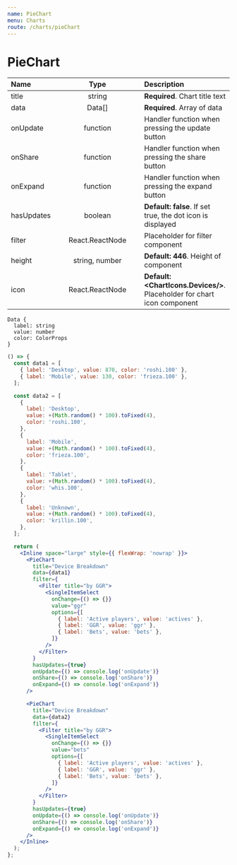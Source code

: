 ```yaml
---
name: PieChart
menu: Charts
route: /charts/pieChart
---
```


# PieChart

| Name       | &nbsp;&nbsp; |      Type       | &nbsp;&nbsp; | Description                                                                    |
| :--------- | ------------ | :-------------: | ------------ | :----------------------------------------------------------------------------- |
| title      |              |     string      |              | **Required**. Chart title text                                                 |
| data       |              |     Data[]      |              | **Required**. Array of data                                                    |
| onUpdate   |              |    function     |              | Handler function when pressing the update button                               |
| onShare    |              |    function     |              | Handler function when pressing the share button                                |
| onExpand   |              |    function     |              | Handler function when pressing the expand button                               |
| hasUpdates |              |     boolean     |              | **Default: false**. If set true, the dot icon is displayed                     |
| filter     |              | React.ReactNode |              | Placeholder for filter component                                               |
| height     |              | string, number  |              | **Default: 446**. Height of component                                          |
| icon       |              | React.ReactNode |              | **Default: &lt;ChartIcons.Devices/&gt;**. Placeholder for chart icon component |

```
Data {
  label: string
  value: number
  color: ColorProps
}
```

```jsx react-live
() => {
  const data1 = [
    { label: 'Desktop', value: 870, color: 'roshi.100' },
    { label: 'Mobile', value: 130, color: 'frieza.100' },
  ];

  const data2 = [
    {
      label: 'Desktop',
      value: +(Math.random() * 100).toFixed(4),
      color: 'roshi.100',
    },
    {
      label: 'Mobile',
      value: +(Math.random() * 100).toFixed(4),
      color: 'frieza.100',
    },
    {
      label: 'Tablet',
      value: +(Math.random() * 100).toFixed(4),
      color: 'whis.100',
    },
    {
      label: 'Unknown',
      value: +(Math.random() * 100).toFixed(4),
      color: 'krillin.100',
    },
  ];

  return (
    <Inline space="large" style={{ flexWrap: 'nowrap' }}>
      <PieChart
        title="Device Breakdown"
        data={data1}
        filter={
          <Filter title="by GGR">
            <SingleItemSelect
              onChange={() => {}}
              value="ggr"
              options={[
                { label: 'Active players', value: 'actives' },
                { label: 'GGR', value: 'ggr' },
                { label: 'Bets', value: 'bets' },
              ]}
            />
          </Filter>
        }
        hasUpdates={true}
        onUpdate={() => console.log('onUpdate')}
        onShare={() => console.log('onShare')}
        onExpand={() => console.log('onExpand')}
      />

      <PieChart
        title="Device Breakdown"
        data={data2}
        filter={
          <Filter title="by GGR">
            <SingleItemSelect
              onChange={() => {}}
              value="bets"
              options={[
                { label: 'Active players', value: 'actives' },
                { label: 'GGR', value: 'ggr' },
                { label: 'Bets', value: 'bets' },
              ]}
            />
          </Filter>
        }
        hasUpdates={true}
        onUpdate={() => console.log('onUpdate')}
        onShare={() => console.log('onShare')}
        onExpand={() => console.log('onExpand')}
      />
    </Inline>
  );
};
```
